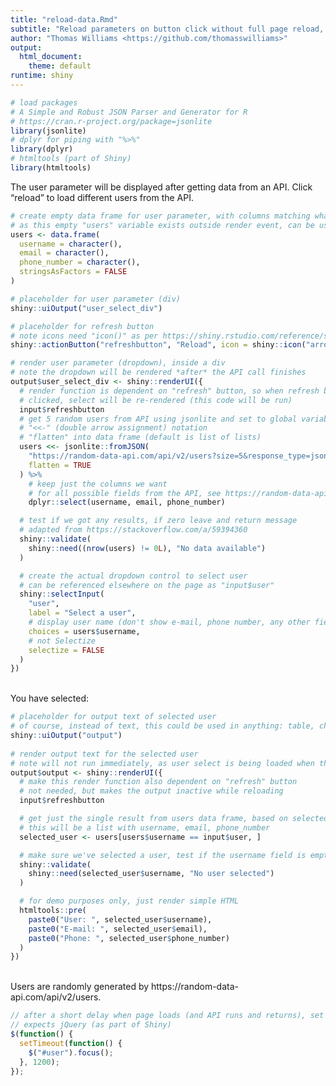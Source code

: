 ```yaml
---
title: "reload-data.Rmd"
subtitle: "Reload parameters on button click without full page reload, see blog post at  https://thomasswilliams.github.io/development/r/2022/09/22/r-markdown-reload-with-button.html"
author: "Thomas Williams <https://github.com/thomasswilliams>"
output:
  html_document:
    theme: default
runtime: shiny
---
```


```r
# load packages
# A Simple and Robust JSON Parser and Generator for R
# https://cran.r-project.org/package=jsonlite
library(jsonlite)
# dplyr for piping with "%>%"
library(dplyr)
# htmltools (part of Shiny)
library(htmltools)
```

The user parameter will be displayed after getting data from an API. Click "reload" to load different users from the API.

```r
# create empty data frame for user parameter, with columns matching what we will fetch from API
# as this empty "users" variable exists outside render event, can be used elsewhere on page
users <- data.frame(
  username = character(),
  email = character(),
  phone_number = character(),
  stringsAsFactors = FALSE
)

# placeholder for user parameter (div)
shiny::uiOutput("user_select_div")

# placeholder for refresh button
# note icons need "icon()" as per https://shiny.rstudio.com/reference/shiny/0.14/icon.html
shiny::actionButton("refreshbutton", "Reload", icon = shiny::icon("arrows-rotate"))

# render user parameter (dropdown), inside a div
# note the dropdown will be rendered *after* the API call finishes
output$user_select_div <- shiny::renderUI({
  # render function is dependent on "refresh" button, so when refresh button is
  # clicked, select will be re-rendered (this code will be run)
  input$refreshbutton
  # get 5 random users from API using jsonlite and set to global variable using
  # "<<-" (double arrow assignment) notation
  # "flatten" into data frame (default is list of lists)
  users <<- jsonlite::fromJSON(
    "https://random-data-api.com/api/v2/users?size=5&response_type=json",
    flatten = TRUE
  ) %>%
    # keep just the columns we want
    # for all possible fields from the API, see https://random-data-api.com/api/v2/users
    dplyr::select(username, email, phone_number)

  # test if we got any results, if zero leave and return message
  # adapted from https://stackoverflow.com/a/59394360
  shiny::validate(
    shiny::need((nrow(users) != 0L), "No data available")
  )

  # create the actual dropdown control to select user
  # can be referenced elsewhere on the page as "input$user"
  shiny::selectInput(
    "user",
    label = "Select a user",
    # display user name (don't show e-mail, phone number, any other fields)
    choices = users$username,
    # not Selectize
    selectize = FALSE
  )
})
```
 
<br>
You have selected:
```r
# placeholder for output text of selected user
# of course, instead of text, this could be used in anything: table, chart, further API call etc.
shiny::uiOutput("output")
 
# render output text for the selected user
# note will not run immediately, as user select is being loaded when this page first loads
output$output <- shiny::renderUI({
  # make this render function also dependent on "refresh" button
  # not needed, but makes the output inactive while reloading
  input$refreshbutton

  # get just the single result from users data frame, based on selected username in dropdown
  # this will be a list with username, email, phone_number
  selected_user <- users[users$username == input$user, ]

  # make sure we've selected a user, test if the username field is empty
  shiny::validate(
    shiny::need(selected_user$username, "No user selected")
  )

  # for demo purposes only, just render simple HTML
  htmltools::pre(
    paste0("User: ", selected_user$username),
    paste0("E-mail: ", selected_user$email),
    paste0("Phone: ", selected_user$phone_number)
  )
})
```

<br>
Users are randomly generated by https://random-data-api.com/api/v2/users.

```js
// after a short delay when page loads (and API runs and returns), set focus to user select
// expects jQuery (as part of Shiny)
$(function() {
  setTimeout(function() {
    $("#user").focus();
  }, 1200);
});
```